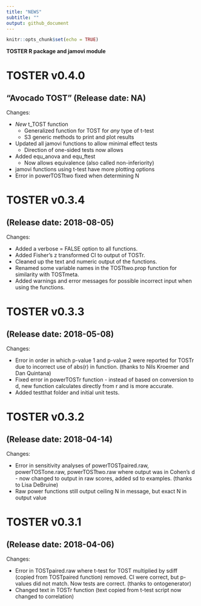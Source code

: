```yaml
---
title: "NEWS"
subtitle: ""
output: github_document
---
```


```r
knitr::opts_chunk$set(echo = TRUE)
```

**TOSTER R package and jamovi module**

# TOSTER v0.4.0 
## "Avocado TOST" (Release date: NA)


Changes:

* *New* t_TOST function
  - Generalized function for TOST for *any* type of t-test
  - S3 generic methods to print and plot results
* Updated all jamovi functions to allow minimal effect tests
  - Direction of one-sided tests now allows
* Added equ_anova and equ_ftest
  - Now allows equivalence (also called non-inferiority)
* jamovi functions using t-test have more plotting options
* Error in powerTOSTtwo fixed when determining N



# TOSTER  v0.3.4
## (Release date: 2018-08-05)


Changes:

* Added a verbose = FALSE option to all functions.
* Added Fisher's z transformed CI to output of TOSTr.
* Cleaned up the text and numeric output of the functions.
* Renamed some variable names in the TOSTtwo.prop function for similarity with TOSTmeta.
* Added warnings and error messages for possible incorrect input when using the functions.


# TOSTER v0.3.3
##  (Release date: 2018-05-08)


Changes:

* Error in order in which p-value 1 and p-value 2 were reported for TOSTr due to incorrect use of abs(r) in function. (thanks to Nils Kroemer and Dan Quintana)
* Fixed error in powerTOSTr function - instead of based on conversion to d, new function calculates directly from r and is more accurate.
* Added testthat folder and initial unit tests.


# TOSTER v0.3.2 
## (Release date: 2018-04-14)


Changes:

* Error in sensitivity analyses of powerTOSTpaired.raw, powerTOSTone.raw, powerTOSTtwo.raw where output was in Cohen's d - now changed to output in raw scores, added sd to examples. (thanks to Lisa DeBruine)
* Raw power functions still output ceiling N in message, but exact N in output value


# TOSTER v0.3.1
##  (Release date: 2018-04-06)


Changes:

* Error in TOSTpaired.raw where t-test for TOST multiplied by sdiff (copied from TOSTpaired function) removed. CI were correct, but p-values did not match. Now tests are correct. (thanks to ontogenerator)
* Changed text in TOSTr function (text copied from t-test script now changed to correlation)
